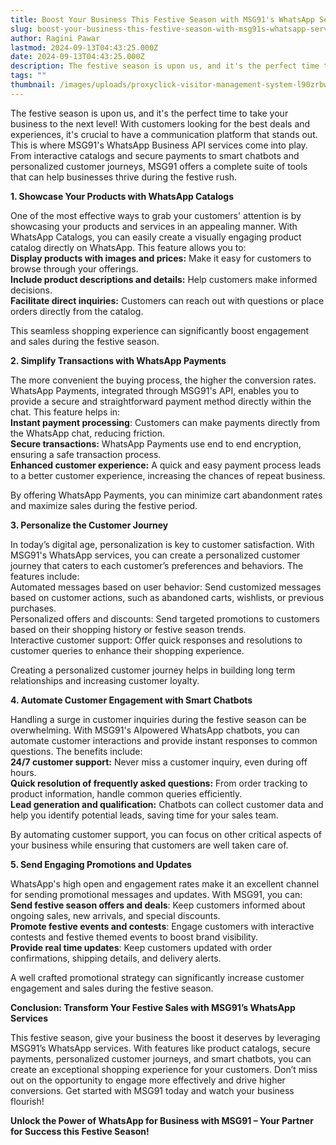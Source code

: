 ```yaml
---
title: Boost Your Business This Festive Season with MSG91's WhatsApp Services
slug: boost-your-business-this-festive-season-with-msg91s-whatsapp-services
author: Ragini Pawar
lastmod: 2024-09-13T04:43:25.000Z
date: 2024-09-13T04:43:25.000Z
description: The festive season is upon us, and it's the perfect time to take your business to the next level\! With customers looking for the best deals and experiences, it's crucial to have a communication platform that stands out.
tags: ""
thumbnail: /images/uploads/proxyclick-visitor-management-system-l90zrbwvcoe-unsplash.jpg
---
```



The festive season is upon us, and it's the perfect time to take your business to the next level\! With customers looking for the best deals and experiences, it's crucial to have a communication platform that stands out. This is where MSG91's WhatsApp Business API services come into play. From interactive catalogs and secure payments to smart chatbots and personalized customer journeys, MSG91 offers a complete suite of tools that can help businesses thrive during the festive rush.

 **1\. Showcase Your Products with WhatsApp Catalogs**

One of the most effective ways to grab your customers' attention is by showcasing your products and services in an appealing manner. With WhatsApp Catalogs, you can easily create a visually engaging product catalog directly on WhatsApp. This feature allows you to:  
 **Display products with images and prices:** Make it easy for customers to browse through your offerings.  
 **Include product descriptions and details:** Help customers make informed decisions.  
 **Facilitate direct inquiries:** Customers can reach out with questions or place orders directly from the catalog.

This seamless shopping experience can significantly boost engagement and sales during the festive season.

 **2\. Simplify Transactions with WhatsApp Payments**

The more convenient the buying process, the higher the conversion rates. WhatsApp Payments, integrated through MSG91's API, enables you to provide a secure and straightforward payment method directly within the chat. This feature helps in:  
 **Instant payment processing**: Customers can make payments directly from the WhatsApp chat, reducing friction.  
 **Secure transactions:** WhatsApp Payments use end to end encryption, ensuring a safe transaction process.  
 **Enhanced customer experience:** A quick and easy payment process leads to a better customer experience, increasing the chances of repeat business.

By offering WhatsApp Payments, you can minimize cart abandonment rates and maximize sales during the festive period.

 **3\. Personalize the Customer Journey**

In today’s digital age, personalization is key to customer satisfaction. With MSG91's WhatsApp services, you can create a personalized customer journey that caters to each customer’s preferences and behaviors. The features include:  
 Automated messages based on user behavior: Send customized messages based on customer actions, such as abandoned carts, wishlists, or previous purchases.  
 Personalized offers and discounts: Send targeted promotions to customers based on their shopping history or festive season trends.  
 Interactive customer support: Offer quick responses and resolutions to customer queries to enhance their shopping experience.

Creating a personalized customer journey helps in building long term relationships and increasing customer loyalty.

 **4\. Automate Customer Engagement with Smart Chatbots**

Handling a surge in customer inquiries during the festive season can be overwhelming. With MSG91's AIpowered WhatsApp chatbots, you can automate customer interactions and provide instant responses to common questions. The benefits include:  
 **24/7 customer support:** Never miss a customer inquiry, even during off hours.  
 **Quick resolution of frequently asked questions:** From order tracking to product information, handle common queries efficiently.  
 **Lead generation and qualification:** Chatbots can collect customer data and help you identify potential leads, saving time for your sales team.

By automating customer support, you can focus on other critical aspects of your business while ensuring that customers are well taken care of.

 **5\. Send Engaging Promotions and Updates**

WhatsApp's high open and engagement rates make it an excellent channel for sending promotional messages and updates. With MSG91, you can:  
**Send festive season offers and deals**: Keep customers informed about ongoing sales, new arrivals, and special discounts.  
**Promote festive events and contests**: Engage customers with interactive contests and festive themed events to boost brand visibility.  
**Provide real time updates**: Keep customers updated with order confirmations, shipping details, and delivery alerts.

A well crafted promotional strategy can significantly increase customer engagement and sales during the festive season.

**Conclusion: Transform Your Festive Sales with MSG91’s WhatsApp Services**

This festive season, give your business the boost it deserves by leveraging MSG91’s WhatsApp services. With features like product catalogs, secure payments, personalized customer journeys, and smart chatbots, you can create an exceptional shopping experience for your customers. Don’t miss out on the opportunity to engage more effectively and drive higher conversions. Get started with MSG91 today and watch your business flourish\!

**Unlock the Power of WhatsApp for Business with MSG91 – Your Partner for Success this Festive Season\!**

